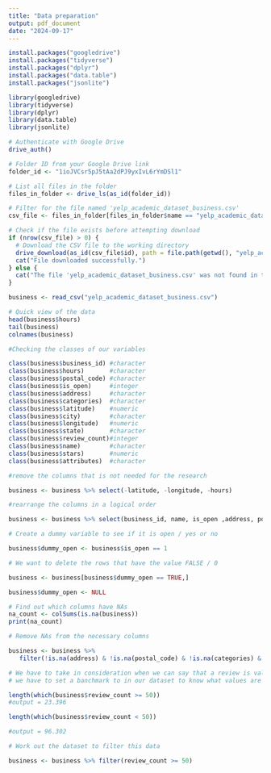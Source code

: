 ```yaml
---
title: "Data preparation"
output: pdf_document
date: "2024-09-17"
---
```


```r

install.packages("googledrive")
install.packages("tidyverse")
install.packages("dplyr")
install.packages("data.table")
install.packages("jsonlite")
```

```r
library(googledrive)
library(tidyverse)
library(dplyr)
library(data.table)
library(jsonlite)
```


```r

# Authenticate with Google Drive
drive_auth()

# Folder ID from your Google Drive link
folder_id <- "1ioJVCsr5pJ5tAa2dPJ9yxIvL6rYmDSl1"

# List all files in the folder
files_in_folder <- drive_ls(as_id(folder_id))

# Filter for the file named 'yelp_academic_dataset_business.csv'
csv_file <- files_in_folder[files_in_folder$name == "yelp_academic_dataset_business.csv", ]

# Check if the file exists before attempting download
if (nrow(csv_file) > 0) {
  # Download the CSV file to the working directory
  drive_download(as_id(csv_file$id), path = file.path(getwd(), "yelp_academic_dataset_business.csv"), overwrite = TRUE)
  cat("File downloaded successfully.")
} else {
  cat("The file 'yelp_academic_dataset_business.csv' was not found in the folder.")
}

```

```r
business <- read_csv("yelp_academic_dataset_business.csv")

```


```r

# Quick view of the data
head(business$hours)
tail(business)
colnames(business)

#Checking the classes of our variables

class(business$business_id) #character
class(business$hours)       #character
class(business$postal_code) #character
class(business$is_open)     #integer
class(business$address)     #character
class(business$categories)  #character
class(business$latitude)    #numeric
class(business$city)        #character
class(business$longitude)   #numeric
class(business$state)       #character
class(business$review_count)#integer
class(business$name)        #character
class(business$stars)       #numeric
class(business$attributes)  #character

```

```r

#remove the columns that is not needed for the research

business <- business %>% select(-latitude, -longitude, -hours)

#rearrange the columns in a logical order

business <- business %>% select(business_id, name, is_open ,address, postal_code, city, state, categories, review_count, stars, attributes)

```

```r
# Create a dummy variable to see if it is open / yes or no

business$dummy_open <- business$is_open == 1

# We want to delete the rows that have the value FALSE / 0

business <- business[business$dummy_open == TRUE,]

business$dummy_open <- NULL

```

```r
# Find out which columns have NAs
na_count <- colSums(is.na(business))
print(na_count)

# Remove NAs from the necessary columns

business <- business %>%
   filter(!is.na(address) & !is.na(postal_code) & !is.na(categories) & !is.na(attributes))

```

```r
# We have to take in consideration when we can say that a review is valid.
# we have to set a banchmark to in our dataset to know what values are valid. 

length(which(business$review_count >= 50))
#output = 23.396

length(which(business$review_count < 50))

#output = 96.302

# Work out the dataset to filter this data

business <- business %>% filter(review_count >= 50)

```


```r

```


